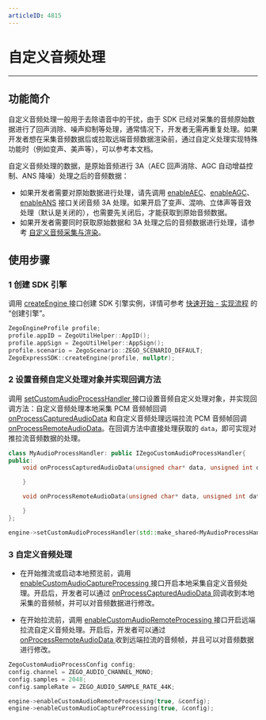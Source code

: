 ```yaml
---
articleID: 4815
---
```

# 自定义音频处理

---

## 功能简介

自定义音频处理一般用于去除语音中的干扰，由于 SDK 已经对采集的音频原始数据进行了回声消除、噪声抑制等处理，通常情况下，开发者无需再重复处理。如果开发者想在采集音频数据后或拉取远端音频数据渲染前，通过自定义处理实现特殊功能时（例如变声、美声等），可以参考本文档。

<Note title="说明">
自定义音频处理的数据，是原始音频进行 3A（AEC 回声消除、AGC 自动增益控制、ANS 降噪）处理之后的音频数据：

- 如果开发者需要对原始数据进行处理，请先调用 [enableAEC](@enableAEC)、[enableAGC](@enableAGC)、[enableANS](@enableANS) 接口关闭音频 3A 处理。如果开启了变声、混响、立体声等音效处理（默认是关闭的），也需要先关闭后，才能获取到原始音频数据。
- 如果开发者需要同时获取原始数据和 3A 处理之后的音频数据进行处理，请参考 [自定义音频采集与渲染](!AudioAdvanced/custom_audio_io)。
</Note>

## 使用步骤

### 1 创建 SDK 引擎

调用 [createEngine ](https://doc-zh.zego.im/article/api?doc=Express_Video_SDK_API~CPP~class~zego-express-zego-express-sdk#create-engine) 接口创建 SDK 引擎实例，详情可参考 [快速开始 - 实现流程](!Integration/Solution_Implementation#CreateEngine) 的 “创建引擎”。

```cpp
ZegoEngineProfile profile;
profile.appID = ZegoUtilHelper::AppID();
profile.appSign = ZegoUtilHelper::AppSign();
profile.scenario = ZegoScenario::ZEGO_SCENARIO_DEFAULT;
ZegoExpressSDK::createEngine(profile, nullptr);
```

### 2 设置音频自定义处理对象并实现回调方法

调用 [setCustomAudioProcessHandler ](https://doc-zh.zego.im/article/api?doc=Express_Video_SDK_API~CPP~class~zego-express-i-zego-express-engine#set-custom-audio-process-handler) 接口设置音频自定义处理对象，并实现回调方法：自定义音频处理本地采集 PCM 音频帧回调 [onProcessCapturedAudioData](@onProcessCapturedAudioData) 和自定义音频处理远端拉流 PCM 音频帧回调 [onProcessRemoteAudioData](@onProcessRemoteAudioData)。在回调方法中直接处理获取的 `data`，即可实现对推拉流音频数据的处理。

```cpp
class MyAudioProcessHandler: public IZegoCustomAudioProcessHandler{
public:
    void onProcessCapturedAudioData(unsigned char* data, unsigned int dataLength, ZegoAudioFrameParam* param, double timestamp) override{

    }

    void onProcessRemoteAudioData(unsigned char* data, unsigned int dataLength, ZegoAudioFrameParam* param, const std::string& streamID, double timestamp) override {

    }
};

engine->setCustomAudioProcessHandler(std::make_shared<MyAudioProcessHandler>());
```

### 3 自定义音频处理

- 在开始推流或启动本地预览前，调用 [enableCustomAudioCaptureProcessing ](https://doc-zh.zego.im/article/api?doc=Express_Video_SDK_API~CPP~class~zego-express-i-zego-express-engine#enable-custom-audio-capture-processing) 接口开启本地采集自定义音频处理。开启后，开发者可以通过 [onProcessCapturedAudioData ](https://doc-zh.zego.im/article/api?doc=Express_Video_SDK_API~CPP~class~zego-express-i-zego-custom-audio-process-handler#on-process-captured-audio-data) 回调收到本地采集的音频帧，并可以对音频数据进行修改。

- 在开始拉流前，调用 [enableCustomAudioRemoteProcessing ](https://doc-zh.zego.im/article/api?doc=Express_Video_SDK_API~CPP~class~zego-express-i-zego-express-engine#enable-custom-audio-remote-processing) 接口开启远端拉流自定义音频处理。开启后，开发者可以通过 [onProcessRemoteAudioData ](https://doc-zh.zego.im/article/api?doc=Express_Video_SDK_API~CPP~class~zego-express-i-zego-custom-audio-process-handler#on-process-remote-audio-data) 收到远端拉流的音频帧，并且可以对音频数据进行修改。

```cpp
ZegoCustomAudioProcessConfig config;
config.channel = ZEGO_AUDIO_CHANNEL_MONO;
config.samples = 2048;
config.sampleRate = ZEGO_AUDIO_SAMPLE_RATE_44K;

engine->enableCustomAudioRemoteProcessing(true, &config);
engine->enableCustomAudioCaptureProcessing(true, &config);
```
